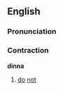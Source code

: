 ==English==

===Pronunciation===
{{rfp}}

===Contraction===
'''dinna'''

# {{context|Scotland|Geordie}} [[do]] [[not]]
